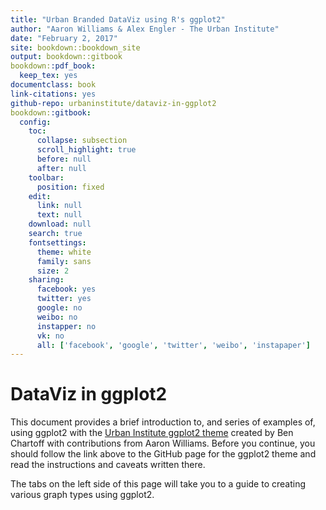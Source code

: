 ```yaml
--- 
title: "Urban Branded DataViz using R's ggplot2"
author: "Aaron Williams & Alex Engler - The Urban Institute"
date: "February 2, 2017"
site: bookdown::bookdown_site
output: bookdown::gitbook
bookdown::pdf_book:
  keep_tex: yes
documentclass: book
link-citations: yes
github-repo: urbaninstitute/dataviz-in-ggplot2
bookdown::gitbook:
  config:
    toc:
      collapse: subsection
      scroll_highlight: true
      before: null
      after: null
    toolbar:
      position: fixed
    edit:
      link: null
      text: null
    download: null
    search: true
    fontsettings:
      theme: white
      family: sans
      size: 2
    sharing:
      facebook: yes
      twitter: yes
      google: no
      weibo: no
      instapper: no
      vk: no
      all: ['facebook', 'google', 'twitter', 'weibo', 'instapaper']
---
```


# DataViz in ggplot2 {-}

This document provides a brief introduction to, and series of examples of, using ggplot2 with the [Urban Institute ggplot2 theme](https://github.com/UrbanInstitute/urban_R_theme) created by Ben Chartoff with contributions from Aaron Williams. Before you continue, you should follow the link above to the GitHub page for the ggplot2 theme and read the instructions and caveats written there.

The tabs on the left side of this page will take you to a guide to creating various graph types using ggplot2.
















